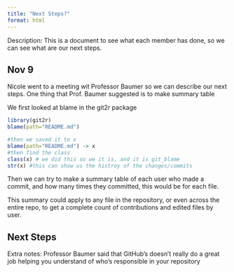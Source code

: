 ```yaml
---
title: "Next Steps?"
format: html
---
```


Description:
This is a document to see what each member has done, so we can see what are our next steps. 

## Nov 9

Nicole went to a meeting wit Professor Baumer so we can describe our next steps. One thing that Prof. Baumer suggested is to make summary table 

We first looked at blame in the git2r package
```r
library(git2r)
blame(path="README.md")

#then we saved it to x
blame(path="README.md") -> x
#then find the class
class(x) # we did this so we it is, and it is git_blame
str(x) #this can show us the histroy of the changes/commits

```

Then we can try to make a summary table of each user who made a commit, and how many times they committed, this would be for each file.

This summary could apply to any file in the repository, or even across the entire repo, to get a complete count of contributions and edited files by user.

## Next Steps
\begin{itemize}
  \item Generate a summary table showing each user who contributed, the number of commits they made, and the specific files they edited.
  \item Test it out with other Repos?
\end{itemize}

Extra notes:
Professor Baumer said that GitHub’s  doesn’t really do a great job helping you understand of who’s responsible in your repository
